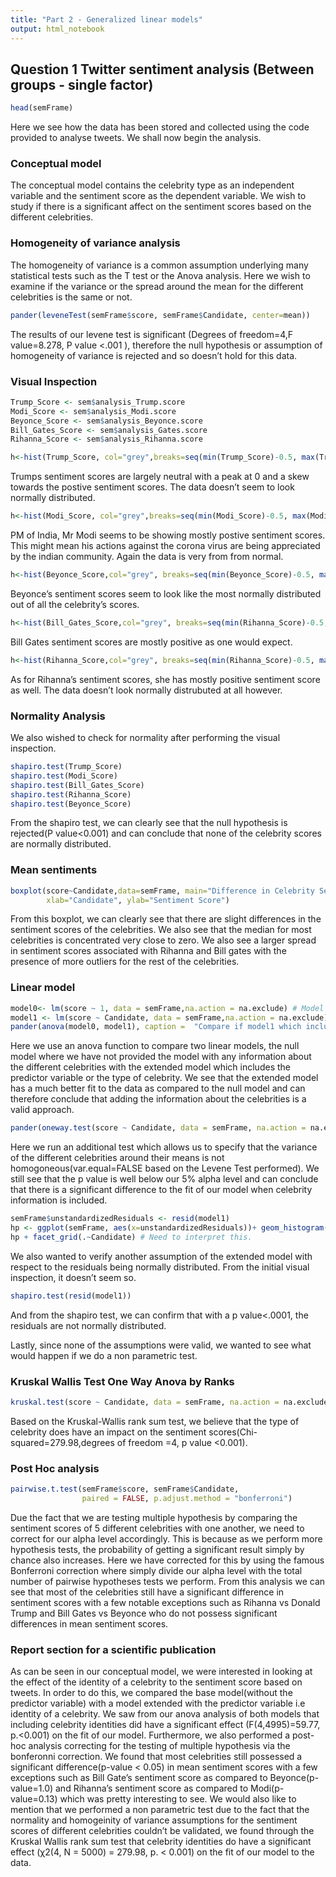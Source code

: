 ```yaml
---
title: "Part 2 - Generalized linear models"
output: html_notebook
---
```



## Question 1 Twitter sentiment analysis (Between groups - single factor) 


```r
head(semFrame)
```

Here we see how the data has been stored and collected using the code provided to analyse tweets. We shall now begin the analysis.

### Conceptual model

The conceptual model contains the celebrity type as an independent variable and the sentiment score as the dependent variable. We wish to study if there is a significant affect on the sentiment scores based on the different celebrities.

### Homogeneity of variance analysis

The homogeneity of variance is a common assumption underlying many statistical tests such as the T test or the Anova analysis. Here we wish to examine if the variance or the spread around the mean for the different celebrities is the same or not. 

```r
pander(leveneTest(semFrame$score, semFrame$Candidate, center=mean)) 
```
The results of our levene test is significant (Degrees of freedom=4,F value=8.278, P value <.001 ), therefore the null hypothesis or assumption of homogeneity of variance is rejected and so doesn't hold for this data.

### Visual Inspection 

```r
Trump_Score <- sem$analysis_Trump.score
Modi_Score <- sem$analysis_Modi.score
Beyonce_Score <- sem$analysis_Beyonce.score
Bill_Gates_Score <- sem$analysis_Gates.score
Rihanna_Score <- sem$analysis_Rihanna.score
```

```r
h<-hist(Trump_Score, col="grey",breaks=seq(min(Trump_Score)-0.5, max(Trump_Score)+0.5, by=1))
```

Trumps sentiment scores are largely neutral with a peak at 0 and a skew towards the postive sentiment scores. The data doesn't seem to look normally distributed.

```r
h<-hist(Modi_Score, col="grey",breaks=seq(min(Modi_Score)-0.5, max(Modi_Score)+0.5, by=1) )
```
PM of India, Mr Modi seems to be showing mostly postive sentiment scores. This might mean his actions against the corona virus are being appreciated by the indian community. Again the data is very from from normal. 

```r
h<-hist(Beyonce_Score,col="grey", breaks=seq(min(Beyonce_Score)-0.5, max(Beyonce_Score)+0.5, by=1))
```
Beyonce's sentiment scores seem to look like the most normally distributed out of all the celebrity's scores. 


```r
h<-hist(Bill_Gates_Score,col="grey", breaks=seq(min(Rihanna_Score)-0.5, max(Bill_Gates_Score)+0.5, by=1))
```
Bill Gates sentiment scores are mostly positive as one would expect.


```r
h<-hist(Rihanna_Score,col="grey", breaks=seq(min(Rihanna_Score)-0.5, max(Rihanna_Score)+0.5, by=1))
```
As for Rihanna's sentiment scores, she has mostly positive sentiment score as well. The data doesn't look normally distrubuted at all however.

### Normality Analysis

We also wished to check for normality after performing the visual inspection. 

```r
shapiro.test(Trump_Score)
shapiro.test(Modi_Score)
shapiro.test(Bill_Gates_Score)
shapiro.test(Rihanna_Score)
shapiro.test(Beyonce_Score)
```

From the shapiro test, we can clearly see that the null hypothesis is rejected(P value<0.001) and can conclude that none of the celebrity scores are normally distributed.

### Mean sentiments

```r
boxplot(score~Candidate,data=semFrame, main="Difference in Celebrity Sentiment Scores", 
        xlab="Candidate", ylab="Sentiment Score") 
```

From this boxplot, we can clearly see that there are slight differences in the sentiment scores of the celebrities. We also see that the median for most celebrities is concentrated very close to zero. We also see a larger spread in sentiment scores associated with Rihanna and Bill gates with the presence of more outliers for the rest of the celebrities. 


### Linear model




```r
model0<- lm(score ~ 1, data = semFrame,na.action = na.exclude) # Model Without Predictor            
model1 <- lm(score ~ Candidate, data = semFrame,na.action = na.exclude) # Model with Predictor
pander(anova(model0, model1), caption =  "Compare if model1 which includes the independent variable provides a better fit than without(model0)")
```

Here we use an anova function to compare two linear models, the null model where we have not provided the model with any information about the different celebrities with the extended model which includes the predictor variable or the type of celebrity. We see that the extended model has a much better fit to the data as compared to the null model and can therefore conclude that adding the information about the celebrities is a valid approach. 


```r
pander(oneway.test(score ~ Candidate, data = semFrame, na.action = na.exclude, var.equal = FALSE))
```

Here we run an additional test which allows us to specify that the variance of the different celebrities around their means is not homogoneous(var.equal=FALSE based on the Levene Test performed). We still see that the p value is well below our 5% alpha level and can conclude that there is a significant difference to the fit of our model when celebrity information is included. 


```r
semFrame$unstandardizedResiduals <- resid(model1)
hp <- ggplot(semFrame, aes(x=unstandardizedResiduals))+ geom_histogram() + labs(title="Residuals Plot")
hp + facet_grid(.~Candidate) # Need to interpret this.

```

We also wanted to verify another assumption of the extended model with respect to the residuals being normally distributed. From the initial visual inspection, it doesn't seem so. 

```r
shapiro.test(resid(model1))
```

And from the shapiro test, we can confirm that with a p value<.0001, the residuals are not normally distributed.


Lastly, since none of the assumptions were valid, we wanted to see what would happen if we do a non parametric test. 

### Kruskal Wallis Test One Way Anova by Ranks 

```r
kruskal.test(score ~ Candidate, data = semFrame, na.action = na.exclude) # where y1 is numeric and A is a factor 
```

Based on the Kruskal-Wallis rank sum test, we believe that the type of celebrity does have an impact on the sentiment scores(Chi-squared=279.98,degrees of freedom =4, p value <0.001).


### Post Hoc analysis
```r
pairwise.t.test(semFrame$score, semFrame$Candidate, 
                paired = FALSE, p.adjust.method = "bonferroni")
```

Due the fact that we are testing multiple hypothesis by comparing the sentiment scores of 5 different celebrities with one another, we need to correct for our alpha level accordingly. This is because as we perform more hypothesis tests, the probability of getting a significant result simply by chance also increases. Here we have corrected for this by using the famous Bonferroni correction where simply divide our alpha level with the total number of pairwise hypotheses tests we perform. From this analysis we can see that most of the celebrities still have a significant difference in sentiment scores with a few notable exceptions such as Rihanna vs Donald Trump and Bill Gates vs Beyonce who do not possess significant differences in mean sentiment scores.


### Report section for a scientific publication

As can be seen in our conceptual model, we were interested in looking at the effect of the identity of a celebrity to the sentiment score based on tweets. In order to do this, we compared the base model(without the predictor variable) with a model extended with the predictor variable i.e identity of a celebrity. We saw from our anova analysis of both models that including celebrity identities did have a significant effect (F(4,4995)=59.77, p.<0.001) on the fit of our model. Furthermore, we also performed a post-hoc analysis correcting for the testing of multiple hypothesis via the bonferonni correction. We found that most celebrities still possessed a significant difference(p-value < 0.05) in mean sentiment scores with a few exceptions such as Bill Gate's sentiment score as compared to Beyonce(p-value=1.0) and Rihanna's sentiment score as compared to Modi(p-value=0.13) which was pretty interesting to see. We would also like to mention that we performed a non parametric test due to the fact that the normality and homogeinity of variance assumptions for the sentiment scores of different celebrities couldn't be validated, we found through the Kruskal Wallis rank sum test that celebrity identities do have a significant effect (χ2(4, N = 5000) = 279.98, p. < 0.001) on the fit of our model to the data. 
